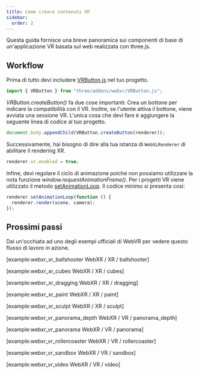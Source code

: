 ```yaml
---
title: Come creare contenuti VR
sidebar:
  order: 2
---
```


Questa guida fornisce una breve panoramica sui componenti di base di un'applicazione VR basata sul web realizzata con three.js.

## Workflow

Prima di tutto devi includere [ VRButton.js](https://github.com/mrdoob/three.js/blob/master/examples/jsm/webxr/VRButton.js) nel tuo progetto.

```javascript
import { VRButton } from "three/addons/webxr/VRButton.js";
```

_VRButton.createButton()_ fa due cose importanti: Crea un bottone per indicare la compatibilità con il VR.
Inoltre, se l'utente attiva il bottone, viene avviata una sessione VR. L'unica cosa che devi fare è aggiungere la seguente
linea di codice al tuo progetto.

```javascript
document.body.appendChild(VRButton.createButton(renderer));
```

Successivamente, hai bisogno di dire alla tua istanza di `WebGLRenderer` di abilitare il rendering XR.

```javascript
renderer.xr.enabled = true;
```

Infine, devi regolare il ciclo di animazione poiché non possiamo utilizzare la nota funzione _window.requestAnimationFrame()_.
Per i progetti VR viene utilizzato il metodo [setAnimationLoop](api/renderers/WebGLRenderer#setAnimationLoop).
Il codice minimo si presenta così:

```javascript
renderer.setAnimationLoop(function () {
  renderer.render(scene, camera);
});
```

## Prossimi passi

Dai un'occhiata ad uno degli esempi ufficiali di WebVR per vedere questo flusso di lavoro in azione.

[example:webxr_xr_ballshooter WebXR / XR / ballshooter]

[example:webxr_xr_cubes WebXR / XR / cubes]

[example:webxr_xr_dragging WebXR / XR / dragging]

[example:webxr_xr_paint WebXR / XR / paint]

[example:webxr_xr_sculpt WebXR / XR / sculpt]

[example:webxr_vr_panorama_depth WebXR / VR / panorama_depth]

[example:webxr_vr_panorama WebXR / VR / panorama]

[example:webxr_vr_rollercoaster WebXR / VR / rollercoaster]

[example:webxr_vr_sandbox WebXR / VR / sandbox]

[example:webxr_vr_video WebXR / VR / video]
